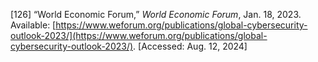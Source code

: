 \[126\]	“World Economic Forum,” *World Economic Forum*, Jan. 18, 2023\. Available: [https://www.weforum.org/publications/global-cybersecurity-outlook-2023/](https://www.weforum.org/publications/global-cybersecurity-outlook-2023/). \[Accessed: Aug. 12, 2024\]